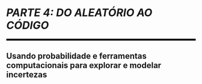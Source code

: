 
```{=latex}
\cftaddtitleline{toc}{chapter}{\rule{\textwidth}{0.4pt}}{}
```

# *PARTE 4: DO ALEATÓRIO AO CÓDIGO* {#parte-4 .unnumbered}

<!--script for generating HORIZONTAL LINE-->
<hr style="height:5px;border-width:0;color:black;background-color:black">

```{=latex}
\par\noindent\rule{\textwidth}{0.05in}
```

## Usando probabilidade e ferramentas computacionais para explorar e modelar incertezas {.unnumbered .unlisted}

```{=latex}
\markboth{}{}
```
